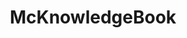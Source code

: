 ---
title: McKnowledgeBook
head:
   - tag: title
     content: McKnowledgeBook 📗
template: splash
hero:
   title: McKnowledgeBook
   tagline: The Minecraft modding knowledge book
   actions:
      - text: Start reading
        link: /overview
        icon: right-arrow
editUrl: false
---